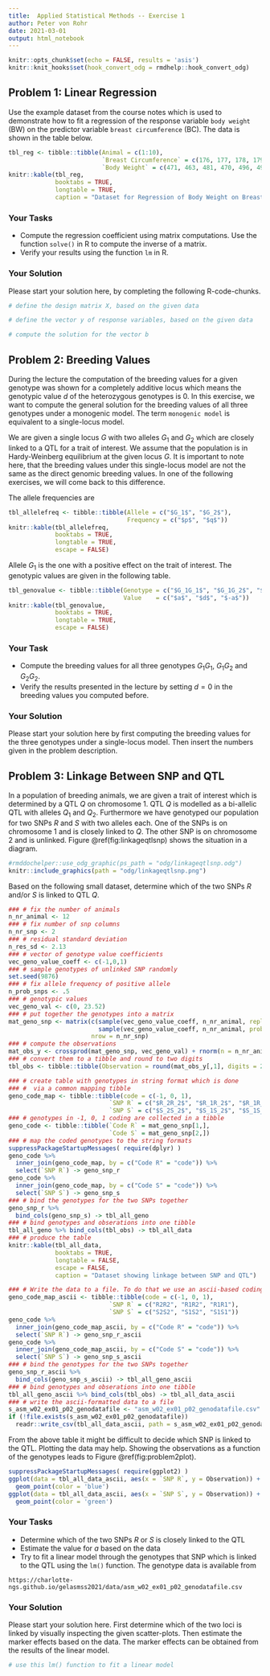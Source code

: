 ```yaml
---
title:  Applied Statistical Methods -- Exercise 1
author: Peter von Rohr
date: 2021-03-01
output: html_notebook
---
```


```r
knitr::opts_chunk$set(echo = FALSE, results = 'asis')
knitr::knit_hooks$set(hook_convert_odg = rmdhelp::hook_convert_odg)
```


## Problem 1: Linear Regression {-}
Use the example dataset from the course notes which is used to demonstrate how to fit a regression of the response variable `body weight` (BW)  on the predictor variable `breast circumference` (BC). The data is shown in the table below. 

```r
tbl_reg <- tibble::tibble(Animal = c(1:10),
                          `Breast Circumference` = c(176, 177, 178, 179, 179, 180, 181, 182,183, 184),
                          `Body Weight` = c(471, 463, 481, 470, 496, 491, 518, 511, 510, 541))
knitr::kable(tbl_reg,
             booktabs = TRUE,
             longtable = TRUE,
             caption = "Dataset for Regression of Body Weight on Breast Circumference for ten Animals")
```

### Your Tasks {-}
* Compute the regression coefficient using matrix computations. Use the function `solve()` in R to compute the inverse of a matrix.
* Verify your results using the function `lm` in R.

### Your Solution
Please start your solution here, by completing the following R-code-chunks.  

```r
# define the design matrix X, based on the given data

# define the vector y of response variables, based on the given data

# compute the solution for the vector b

```


## Problem 2: Breeding Values {-}
During the lecture the computation of the breeding values for a given genotype was shown for a completely additive locus which means the genotypic value $d$ of the heterozygous genotypes is $0$. In this exercise, we want to compute the general solution for the breeding values of all three genotypes under a monogenic model. The term `monogenic model` is equivalent to a single-locus model. 

We are given a single locus $G$ with two alleles $G_1$ and $G_2$ which are closely linked to a QTL for a trait of interest. We assume that the population is in Hardy-Weinberg equilibrium at the given locus $G$. It is important to note here, that the breeding values under this single-locus model are not the same as the direct genomic breeding values. In one of the following exercises, we will come back to this difference. 

The allele frequencies are 

```r
tbl_allelefreq <- tibble::tibble(Allele = c("$G_1$", "$G_2$"),
                                 Frequency = c("$p$", "$q$"))
knitr::kable(tbl_allelefreq, 
             booktabs = TRUE,
             longtable = TRUE,
             escape = FALSE)
```

Allele $G_1$ is the one with a positive effect on the trait of interest. The genotypic values are given in the following table.

```r
tbl_genovalue <- tibble::tibble(Genotype = c("$G_1G_1$", "$G_1G_2$", "$G_2G_2$"),
                                Value    = c("$a$", "$d$", "$-a$"))
knitr::kable(tbl_genovalue,
             booktabs = TRUE,
             longtable = TRUE,
             escape = FALSE)
```


### Your Task {-}

* Compute the breeding values for all three genotypes $G_1G_1$, $G_1G_2$ and $G_2G_2$.
* Verify the results presented in the lecture by setting $d=0$ in the breeding values you computed before.

### Your Solution
Please start your solution here by first computing the breeding values for the three genotypes under a single-locus model. Then insert the numbers given in the problem description.



## Problem 3: Linkage Between SNP and QTL {-}
In a population of breeding animals, we are given a trait of interest which is determined by a QTL $Q$  on chromosome $1$. QTL $Q$ is modelled as a bi-allelic QTL with alleles $Q_1$ and $Q_2$. Furthermore we have genotyped our population for two SNPs $R$ and $S$ with two alleles each. One of the SNPs is on chromosome $1$ and is closely linked to $Q$. The other SNP is on chromosome $2$ and is unlinked. Figure \@ref(fig:linkageqtlsnp) shows the situation in a diagram.

```r
#rmddochelper::use_odg_graphic(ps_path = "odg/linkageqtlsnp.odg")
knitr::include_graphics(path = "odg/linkageqtlsnp.png")
```
 
Based on the following small dataset, determine which of the two SNPs $R$ and/or $S$ is linked to QTL $Q$.

```r
### # fix the number of animals
n_nr_animal <- 12
### # fix number of snp columns
n_nr_snp <- 2
### # residual standard deviation
n_res_sd <- 2.13
### # vector of genotype value coefficients
vec_geno_value_coeff <- c(-1,0,1)
### # sample genotypes of unlinked SNP randomly
set.seed(9876)
### # fix allele frequency of positive allele
n_prob_snps <- .5
### # genotypic values 
vec_geno_val <- c(0, 23.52)
### # put together the genotypes into a matrix
mat_geno_snp <- matrix(c(sample(vec_geno_value_coeff, n_nr_animal, replace = TRUE),
                         sample(vec_geno_value_coeff, n_nr_animal, prob = c((1-n_prob_snps)^2, 2*(1-n_prob_snps)*n_prob_snps, n_prob_snps^2), replace = TRUE)),
                       nrow = n_nr_snp)
### # compute the observations
mat_obs_y <- crossprod(mat_geno_snp, vec_geno_val) + rnorm(n = n_nr_animal, mean = 0, sd = n_res_sd)
### # convert them to a tibble and round to two digits
tbl_obs <- tibble::tibble(Observation = round(mat_obs_y[,1], digits = 2))

### # create table with genotypes in string format which is done
### #  via a common mapping tibble
geno_code_map <- tibble::tibble(code = c(-1, 0, 1),
                            `SNP R` = c("$R_2R_2$", "$R_1R_2$", "$R_1R_1$"),
                            `SNP S` = c("$S_2S_2$", "$S_1S_2$", "$S_1S_1$"))
### # genotypes in -1, 0, 1 coding are collected in a tibble
geno_code <- tibble::tibble(`Code R` = mat_geno_snp[1,],
                            `Code S` = mat_geno_snp[2,])
### # map the coded genotypes to the string formats 
suppressPackageStartupMessages( require(dplyr) )
geno_code %>% 
  inner_join(geno_code_map, by = c("Code R" = "code")) %>%
  select(`SNP R`) -> geno_snp_r
geno_code %>% 
  inner_join(geno_code_map, by = c("Code S" = "code")) %>%
  select(`SNP S`) -> geno_snp_s
### # bind the genotypes for the two SNPs together
geno_snp_r %>%
  bind_cols(geno_snp_s) -> tbl_all_geno
### # bind genotypes and obserations into one tibble
tbl_all_geno %>% bind_cols(tbl_obs) -> tbl_all_data
### # produce the table
knitr::kable(tbl_all_data, 
             booktabs = TRUE,
             longtable = FALSE,
             escape = FALSE,
             caption = "Dataset showing linkage between SNP and QTL") 
```

```r
### # Write the data to a file. To do that we use an ascii-based coding map
geno_code_map_ascii <- tibble::tibble(code = c(-1, 0, 1),
                            `SNP R` = c("R2R2", "R1R2", "R1R1"),
                            `SNP S` = c("S2S2", "S1S2", "S1S1"))
geno_code %>% 
  inner_join(geno_code_map_ascii, by = c("Code R" = "code")) %>%
  select(`SNP R`) -> geno_snp_r_ascii
geno_code %>% 
  inner_join(geno_code_map_ascii, by = c("Code S" = "code")) %>%
  select(`SNP S`) -> geno_snp_s_ascii
### # bind the genotypes for the two SNPs together
geno_snp_r_ascii %>%
  bind_cols(geno_snp_s_ascii) -> tbl_all_geno_ascii
### # bind genotypes and obserations into one tibble
tbl_all_geno_ascii %>% bind_cols(tbl_obs) -> tbl_all_data_ascii
### # write the ascii-formatted data to a file
s_asm_w02_ex01_p02_genodatafile <- "asm_w02_ex01_p02_genodatafile.csv"
if (!file.exists(s_asm_w02_ex01_p02_genodatafile))
  readr::write_csv(tbl_all_data_ascii, path = s_asm_w02_ex01_p02_genodatafile)
```

From the above table it might be difficult to decide which SNP is linked to the QTL. Plotting the data may help. Showing the observations as a function of the genotypes leads to Figure \@ref(fig:problem2plot).

```r
suppressPackageStartupMessages( require(ggplot2) )
ggplot(data = tbl_all_data_ascii, aes(x = `SNP R`, y = Observation)) + 
  geom_point(color = 'blue')
ggplot(data = tbl_all_data_ascii, aes(x = `SNP S`, y = Observation)) + 
  geom_point(color = 'green') 
```



### Your Tasks {-}
* Determine which of the two SNPs $R$ or $S$ is closely linked to the QTL
* Estimate the value for $a$ based on the data
* Try to fit a linear model through the genotypes that SNP which is linked to the QTL using the `lm()` function. The genotype data is available from

`https://charlotte-ngs.github.io/gelasmss2021/data/asm_w02_ex01_p02_genodatafile.csv`


### Your Solution
Please start your solution here. First determine which of the two loci is linked by visually inspecting the given scatter-plots. Then estimate the marker effects based on the data. The marker effects can be obtained from the results of the linear model. 

```r
# use this lm() function to fit a linear model
```

